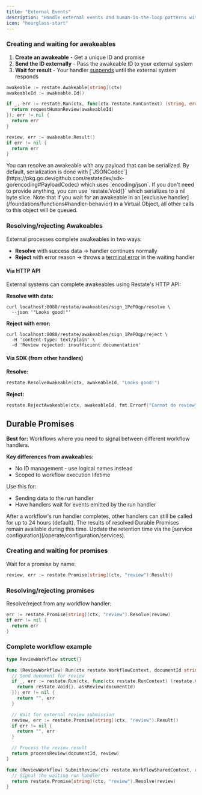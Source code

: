 ```yaml
---
title: "External Events"
description: "Handle external events and human-in-the-loop patterns with durable waiting primitives."
icon: "hourglass-start"
---
```



<AwakeablesIntro/>

### Creating and waiting for awakeables
1. **Create an awakeable** - Get a unique ID and promise
2. **Send the ID externally** - Pass the awakeable ID to your external system
3. **Wait for result** - Your handler [suspends](/foundations/key-concepts#suspensions-on-faas) until the external system responds

```go {"CODE_LOAD::go/develop/awakeable.go#here"} 
awakeable := restate.Awakeable[string](ctx)
awakeableId := awakeable.Id()

if _, err := restate.Run(ctx, func(ctx restate.RunContext) (string, error) {
  return requestHumanReview(awakeableId)
}); err != nil {
  return err
}

review, err := awakeable.Result()
if err != nil {
  return err
}
```

<Accordion title="Serialization">
    You can resolve an awakeable with any payload that can be serialized. By default,
    serialization is done with [`JSONCodec`](https://pkg.go.dev/github.com/restatedev/sdk-go/encoding#PayloadCodec)
    which uses `encoding/json`. If you don't need to provide anything, you can
    use `restate.Void{}` which serializes to a nil byte slice.
</Accordion>

<Info>
    Note that if you wait for an awakeable in an [exclusive handler](/foundations/functions#handler-behavior) in a Virtual Object, all other calls to this object will be queued.
</Info>

### Resolving/rejecting Awakeables

External processes complete awakeables in two ways:

- **Resolve** with success data → handler continues normally
- **Reject** with error reason → throws a [terminal error](/develop/go/error-handling) in the waiting handler

#### Via HTTP API

External systems can complete awakeables using Restate's HTTP API:

**Resolve with data:**
```shell
curl localhost:8080/restate/awakeables/sign_1PePOqp/resolve \
  --json '"Looks good!"'
```

**Reject with error:**
```shell
curl localhost:8080/restate/awakeables/sign_1PePOqp/reject \
  -H 'content-type: text/plain' \
  -d 'Review rejected: insufficient documentation'
```

#### Via SDK (from other handlers)

**Resolve:**
```go {"CODE_LOAD::go/develop/awakeable.go#resolve"} 
restate.ResolveAwakeable(ctx, awakeableId, "Looks good!")
```

**Reject:**
```go {"CODE_LOAD::go/develop/awakeable.go#reject"} 
restate.RejectAwakeable(ctx, awakeableId, fmt.Errorf("Cannot do review"))
```

## Durable Promises

**Best for:** Workflows where you need to signal between different workflow handlers.

**Key differences from awakeables:**
- No ID management - use logical names instead
- Scoped to workflow execution lifetime

Use this for:
- Sending data to the run handler
- Have handlers wait for events emitted by the run handler

<Info>
After a workflow's run handler completes, other handlers can still be called for up to 24 hours (default).
The results of resolved Durable Promises remain available during this time.
Update the retention time via the [service configuration](/operate/configuration/services).
</Info>

### Creating and waiting for promises

Wait for a promise by name:

```go {"CODE_LOAD::go/develop/durablepromise.go#promise"} 
review, err := restate.Promise[string](ctx, "review").Result()
```

### Resolving/rejecting promises

Resolve/reject from any workflow handler:
```go {"CODE_LOAD::go/develop/durablepromise.go#resolve_promise"} 
err := restate.Promise[string](ctx, "review").Resolve(review)
if err != nil {
  return err
}
```

### Complete workflow example

```go expandable {"CODE_LOAD::go/develop/durablepromise.go#review"} 
type ReviewWorkflow struct{}

func (ReviewWorkflow) Run(ctx restate.WorkflowContext, documentId string) (string, error) {
  // Send document for review
  if _, err := restate.Run(ctx, func(ctx restate.RunContext) (restate.Void, error) {
    return restate.Void{}, askReview(documentId)
  }); err != nil {
    return "", err
  }

  // Wait for external review submission
  review, err := restate.Promise[string](ctx, "review").Result()
  if err != nil {
    return "", err
  }

  // Process the review result
  return processReview(documentId, review)
}

func (ReviewWorkflow) SubmitReview(ctx restate.WorkflowSharedContext, review string) error {
  // Signal the waiting run handler
  return restate.Promise[string](ctx, "review").Resolve(review)
}
```

<AwakeablesOutro/>